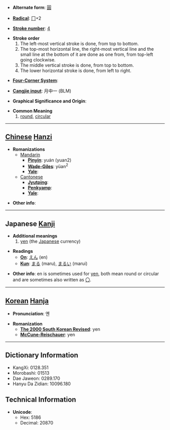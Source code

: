 * '''Alternate form''': [[圓]]

* '''[[Wiktionary:Chinese radical index| Radical]]''': [[Wiktionary:Chinese radical index 冂|冂]]+2

* '''[[Wiktionary:Chinese total strokes index|Stroke number]]''': [[Wiktionary:Chinese total strokes index 4|4]]

*'''Stroke order'''
*# The left-most vertical stroke is done, from top to bottom.
*# The top-most horizontal line, the right-most vertical line and the small line at the bottom of it are done as one from, from top-left going clockwise.
*# The middle vertical stroke is done, from top to bottom.
*# The lower horizontal stroke is done, from left to right.

* '''[[Wiktionary:Chinese four corner index|Four-Corner System]]''': 

* '''[[Wiktionary:Chinese Cangjie index|Cangjie input]]''': 月中一 (BLM)

* '''Graphical Significance and Origin''': 

* '''Common Meaning'''
*# [[round]], [[circular]]

----

== [[Chinese]] [[Hanzi]] ==

* '''Romanizations'''
** [[Mandarin]]
*** '''[[Pinyin]]''': yuán (yuan2)
*** '''[[Wade-Giles]]''': yüan<sup>2</sup>
*** '''[[Yale]]''': 
**[[Cantonese]]
***'''[[Jyutping]]''':
***'''[[Penkyamp]]''': 
***'''[[Yale]]''': 

* '''Other info''': 

----

== Japanese [[Kanji]] ==

*'''Additional meanings'''
*#[[yen]] (the [[Japanese]] currency)

*'''Readings'''
**'''[[On]]''': [[えん]] (en)
**'''[[Kun]]''': [[まる]] (maru), [[まるい]] (marui)

*'''Other info''': en is sometimes used for [[yen]], both mean round or circular and are sometimes also written as [[〇]].

----

== [[Korean]] [[Hanja]] ==

* '''Pronunciation''': 옌

* '''Romanization'''
** '''[[The 2000 South Korean Revised Romanization|The 2000 South Korean Revised]]''': yen
** '''[[McCune-Reischauer]]''': yen

----

== Dictionary Information ==

* KangXi: 0128.351
* Morobashi: 01513
* Dae Jaweon: 0289.170
* Hanyu Da Zidian: 10096.180

== Technical Information ==

* '''Unicode''':
** Hex: 5186
** Decimal: 20870